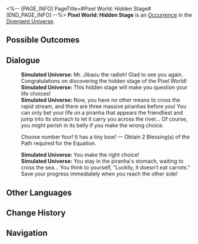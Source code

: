 <%-- [PAGE_INFO]
PageTitle=#Pixel World: Hidden Stage#
[END_PAGE_INFO] --%>
{{Stub}}
{{Simulated Universe Event Infobox
|id            = 10001
|title         = 
|image         = Occurrence Pixel World.png
|domains_su    = 
|domains_ext   = 
|domains_swarm = 
|domains_gng   = 
|domains_du    = Unknown
|requirements  = 
|prev          = 
|next          = 
|characters    = 
|factions      = 
|order         = 
|order_du      = 
}}
'''Pixel World: Hidden Stage''' is an [[Divergent Universe/Occurrence|Occurrence]] in the [[Divergent Universe]].

==Possible Outcomes==
{{Possible Outcomes
|choice_1 = Choose number four! It has a tiny bow!
|result_1 = Obtain 2 Blessing(s) of the Path required for the Equation.

}}
<!--
==Gameplay Notes==
* 
-->
==Dialogue==
{{Dialogue Start}}
:'''Simulated Universe:''' Mr. Jibaou the radish! Glad to see you again. Congratulations on discovering the hidden stage of the Pixel World!
:'''Simulated Universe:''' This hidden stage will make you question your life choices!
:'''Simulated Universe:''' Now, you have no other means to cross the rapid stream, and there are three massive piranhas before you! You can only bet your life on a piranha that appears the friendliest and jump into its stomach to let it carry you across the river... Of course, you might perish in its belly if you make the wrong choice.
:{{DIcon|Star}} Choose number four! It has a tiny bow! &mdash; Obtain 2 Blessing(s) of the Path required for the Equation.
:'''Simulated Universe:''' You make the right choice!
:'''Simulated Universe:''' You stay in the piranha's stomach, waiting to cross the sea... You think to yourself, "Luckily, it doesn't eat carrots." Save your progress immediately when you reach the other side!
{{Dialogue End}}

==Other Languages==
{{Other Languages
|en   = Pixel World: Hidden Stage
|zhs  = 像素世界•隐藏关
|zht  = 像素世界•隱藏關
|ja   = ピクセルワールド・{{Rubi|隠|かく}}しステージ
|ko   = 픽셀 월드•히든 스테이지
|es   = Mundo de píxeles: Mecanismo invisible
|fr   = Monde pixélisé&nbsp;: Niveau caché
|ru   = Пиксельный мир: Тайный уровень
|th   = โลกพิกเซล: กลไกซ่อนเร้น
|vi   = Thế Giới Pixel - Ải Ẩn
|de   = Pixelwelt: Versteckte Etappe
|id   = Dunia Piksel: Stage Tersembunyi
|pt   = Mundo Pixelado: Estágio Oculto
}}

==Change History==
{{Change History|null}}

==Navigation==
{{Occurrence Navbox}}